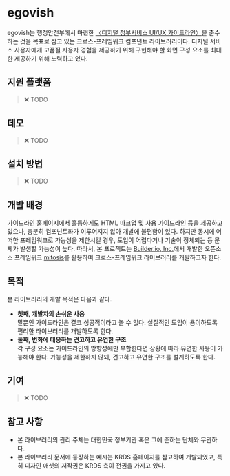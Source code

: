 
<Meta title="egovish" />

# egovish

egovish는 행정안전부에서 마련한 [〈디지털 정부서비스 UI/UX 가이드라인〉](https://uiux.egovframe.go.kr/guide/index.html)을 준수하는 것을 목표로 삼고 있는 크로스-프레임워크 컴포넌트 라이브러리이다.
디지털 서비스 사용자에게 고품질 사용자 경험을 제공하기 위해 구현해야 할 화면 구성 요소를 최대한 제공하기 위해 노력하고 있다.

## 지원 플랫폼

> ❌ TODO

## 데모

> ❌ TODO

## 설치 방법

> ❌ TODO

## 개발 배경

가이드라인 홈페이지에서 훌륭하게도 HTML 마크업 및 사용 가이드라인 등을 제공하고 있으나, 충분히 컴포넌트화가 이루어지지 않아 개발에 불편함이 있다.
하지만 동시에 어떠한 프레임워크로 가능성을 제한시킬 경우, 도입이 어렵다거나 기술이 정체되는 등 문제가 발생할 가능성이 높다.
따라서, 본 프로젝트는 [Builder.io, Inc.](https://www.builder.io/)에서 개발한 오픈소스 프레임워크 [mitosis](https://github.com/BuilderIO/mitosis)를 활용하여 크로스-프레임워크 라이브러리를 개발하고자 한다.

## 목적

본 라이브러리의 개발 목적은 다음과 같다.

- **첫째, 개발자의 손쉬운 사용** <br />
  말뿐인 가이드라인은 결코 성공적이라고 볼 수 없다.
  실질적인 도입이 용이하도록 편리한 라이브러리를 개발하도록 한다.
- **둘째, 변화에 대응하는 견고하고 유연한 구조** <br />
  각 구성 요소는 가이드라인의 방향성에만 부합한다면 상황에 따라 유연한 사용이 가능해야 한다.
  가능성을 제한하지 않되, 견고하고 유연한 구조를 설계하도록 한다.

## 기여

> ❌ TODO

## 참고 사항

- 본 라이브러리의 관리 주체는 대한민국 정부기관 혹은 그에 준하는 단체와 무관하다.
- 본 라이브러리 문서에 등장하는 예시는 KRDS 홈페이지를 참고하여 개발되었고, 특히 디자인 애셋의 저작권은 KRDS 측이 전권을 가지고 있다.
